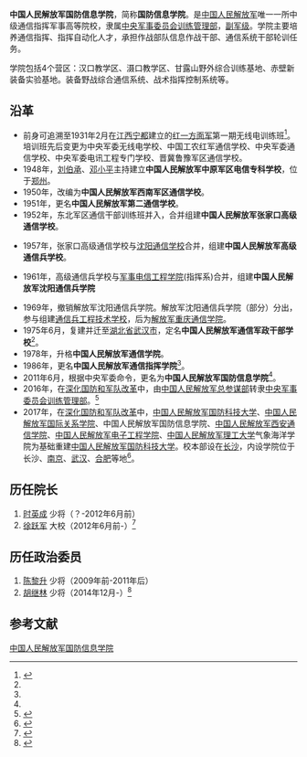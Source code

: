 {{高校
|名称    =中国人民解放军国防信息学院
|外文名  =
|图像    =[[File:China_Emblem_PLA.svg|200px]]
|图像说明=
|校训    =
|建校    =1948年
|闭校    =
|类型    =军事高校
|校长    =
|院长    =
|书记    =
|教师    =
|职工    =
|学生    =
|地址    ={{CHN}}[[湖北省|湖北省]][[武汉市|武汉市]]汉口解放公园路43号
|校园环境=
|面积    =962亩
|代表色  =
|隶属    =
|邮编    =
|电话    =
|网站    =
|标志    =
|脚注    =
}}
'''中国人民解放军国防信息学院'''，简称'''国防信息学院'''。是[[中国人民解放军|中国人民解放军]]唯一一所中级通信指挥军事高等院校，隶属[[中央军事委员会训练管理部|中央军事委员会训练管理部]]，[[副军级|副军级]]。学院主要培养通信指挥、指挥自动化人才，承担作战部队信息作战干部、通信系统干部轮训任务。

学院包括4个营区：汉口教学区、滠口教学区、甘露山野外综合训练基地、赤壁新装备实验基地。装备野战综合通信系统、战术指挥控制系统等。

== 沿革 ==
*前身可追溯至1931年2月在[[江西省|江西]][[宁都县|宁都]]建立的[[中國工農紅軍第一方面軍|红一方面军]]第一期无线电训练班<ref name=mod>{{Cite web |url = http://www.mod.gov.cn/reports/201403/wzry/2014-09/12/content_4536742.htm |title = 国防信息学院 |author =  |date = 2014-09-12 |publisher = 中华人民共和国国防部 |language =  |accessdate =  |quote =  |archive-date = 2020-04-05 |archive-url = https://web.archive.org/web/20200405145112/http://www.mod.gov.cn/reports/201403/wzry/2014-09/12/content_4536742.htm |dead-url = no }}</ref>。培训班先后变更为中央军委无线电学校、中国工农红军通信学校、中央军委通信学校、中央军委电讯工程专门学校、晋冀鲁豫军区通信学校。
*1948年，[[刘伯承|刘伯承]]、[[邓小平|邓小平]]主持建立'''中国人民解放军中原军区电信专科学校'''，位于[[郑州市|郑州]]。
*1950年，改编为'''中国人民解放军西南军区通信学校'''。
*1951年，更名'''中国人民解放军第二通信学校'''。
*1952年，东北军区通信干部训练班并入，合并组建'''中国人民解放军张家口高级通信学校'''。
{{参见|解放军沈阳通信学校}}
*1957年，张家口高级通信学校与[[沈阳通信学校|沈阳通信学校]]合并，组建'''中国人民解放军高级通信兵学校'''。
{{参见|军事电信工程学院|西安电子科技大学}}
*1961年，高级通信兵学校与[[军事电信工程学院|军事电信工程学院]](指挥系)合并，组建'''中国人民解放军沈阳通信兵学院'''
{{参见|解放军重庆通信学院}}
*1969年，撤销解放军沈阳通信兵学院。解放军沈阳通信兵学院（部分）分出，参与组建[[通信兵工程技术学校|通信兵工程技术学校]]，后为[[解放军重庆通信学院|解放军重庆通信学院]]。
*1975年6月，复建并迁至[[湖北省|湖北省]][[武汉市|武汉市]]，定名'''中国人民解放军通信军政干部学校'''<ref name=mod/>。
*1978年，升格'''中国人民解放军通信学院'''。
*1986年，更名'''中国人民解放军通信指挥学院'''<ref name=mod/>。
*2011年6月，根据中央军委命令，更名为'''中国人民解放军国防信息学院'''<ref name=mod/>。
*2016年，在[[深化国防和军队改革|深化国防和军队改革]]中，由[[中国人民解放军总参谋部|中国人民解放军总参谋部]]转隶[[中央军事委员会训练管理部|中央军事委员会训练管理部]]。<ref>{{Cite web|url=http://www.81rc.mil.cn/news/2016-09/25/content_7275119.htm|title=国防信息学院2017年博士研究生招生简章|accessdate=2017-09-01|author=|date=2016-09-25|last=陈丽娜|work=|publisher=中国人民解放军专业技术人才网|archive-date=2018-10-03|archive-url=https://web.archive.org/web/20181003050837/http://www.81rc.mil.cn/news/2016-09/25/content_7275119.htm|dead-url=no}}</ref>
*2017年，在[[深化国防和军队改革|深化国防和军队改革]]中，[[中国人民解放军国防科技大学|中国人民解放军国防科技大学]]、[[中国人民解放军国防科技大学国际关系学院|中国人民解放军国际关系学院]]、中国人民解放军国防信息学院、[[中国人民解放军西安通信学院|中国人民解放军西安通信学院]]、[[中国人民解放军国防科技大学电子对抗学院|中国人民解放军电子工程学院]]、[[中国人民解放军陆军工程大学|中国人民解放军理工大学]]气象海洋学院为基础重建[[中国人民解放军国防科技大学|中国人民解放军国防科技大学]]。校本部设在[[长沙市|长沙]]，内设学院位于长沙、[[南京市|南京]]、[[武汉市|武汉]]、[[合肥市|合肥]]等地<ref name=xin>{{Cite web  |url =http://www.thepaper.cn/newsDetail_forward_1699945  |title =新国防科大今年以国防科大、国关学院等6所院校为基础重建  |author =  |date =2017-06-03  |publisher =澎湃新闻  |language =  |accessdate =  |quote =  |archive-date =2017-07-30  |archive-url =https://web.archive.org/web/20170730114618/http://www.thepaper.cn/newsDetail_forward_1699945  |dead-url =no  }}</ref>。
<!-- 该条目待明确学院名称后改动，现暂勿修改-->

==历任院长==
#[[时英成|时英成]] 少将（？-2012年6月前）
#[[徐跃军|徐跃军]] 大校（2012年6月前-）<ref>{{cite news|title=国防信息学院拿出实招破除不作为|url=http://www.81.cn/jwgz/2016-05/08/content_7040501_2.htm|accessdate=2016-08-02|newspaper=中国军网|archive-date=2016-09-18|archive-url=https://web.archive.org/web/20160918111003/http://www.81.cn/jwgz/2016-05/08/content_7040501_2.htm|dead-url=no}}</ref>

==历任政治委员==
#[[陈黎升|陈黎升]] 少将（2009年前-2011年后）
#[[胡继林|胡继林]] 少将（2014年12月-）<ref>{{cite news|title=省经信委“八一”慰问国防信息学院|url=http://www.hbeitc.gov.cn/xwdt/jxwyw/jxwyw/71386.htm|accessdate=2016-08-02|newspaper=湖北省经济和信息化委员会|archive-url=https://web.archive.org/web/20160808105055/http://www.hbeitc.gov.cn/xwdt/jxwyw/jxwyw/71386.htm|archive-date=2016-08-08|dead-url=yes}}</ref>

== 参考文献 ==
{{Reflist}}{{湖北高等院校}}
[[Category:中国人民解放军国防信息学院|]]